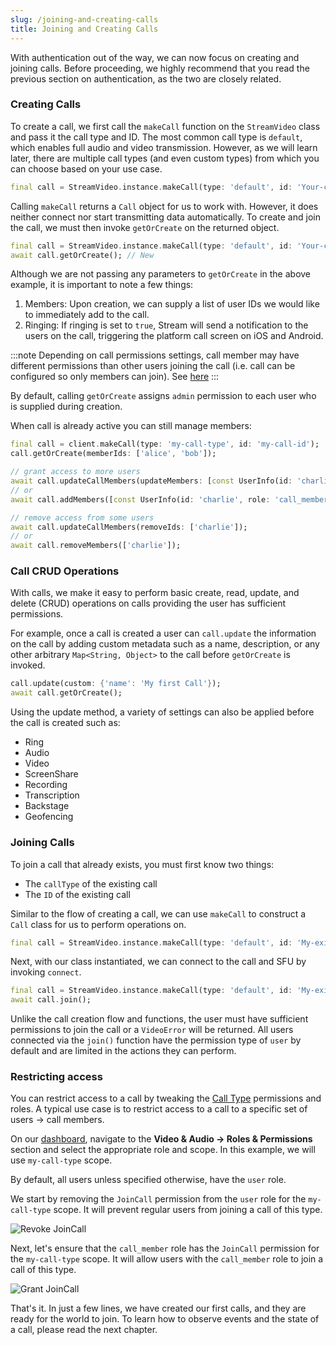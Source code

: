 ```yaml
---
slug: /joining-and-creating-calls
title: Joining and Creating Calls
---
```


With authentication out of the way, we can now focus on creating and joining calls. Before proceeding, we highly recommend that you read the previous section on authentication, as the two are closely related.

### Creating Calls

To create a call, we first call the `makeCall` function on the `StreamVideo` class and pass it the call type and ID. The most common call type is `default`, which enables full audio and video transmission. However, as we will learn later, there are multiple call types (and even custom types) from which you can choose based on your use case.

```dart
final call = StreamVideo.instance.makeCall(type: 'default', id: 'Your-call-ID');

```

Calling `makeCall` returns a `Call` object for us to work with. However, it does neither connect nor start transmitting data automatically. To create and join the call, we must then invoke `getOrCreate` on the returned object.

```dart
final call = StreamVideo.instance.makeCall(type: 'default', id: 'Your-call-ID');
await call.getOrCreate(); // New

```

Although we are not passing any parameters to `getOrCreate` in the above example, it is important to note a few things:

1. Members: Upon creation, we can supply a list of user IDs we would like to immediately add to the call.
2. Ringing: If ringing is set to `true`, Stream will send a notification to the users on the call, triggering the platform call screen on iOS and Android.

:::note
  Depending on call permissions settings, call member may have different permissions than other users joining the call (i.e. call can be configured so only members can join). See [here](#Restricting-access)
:::

By default, calling `getOrCreate` assigns `admin` permission to each user who is supplied during creation.

When call is already active you can still manage members:

```dart
final call = client.makeCall(type: 'my-call-type', id: 'my-call-id');
call.getOrCreate(memberIds: ['alice', 'bob']);

// grant access to more users
await call.updateCallMembers(updateMembers: [const UserInfo(id: 'charlie', role: 'call_member')]);
// or
await call.addMembers([const UserInfo(id: 'charlie', role: 'call_member')]);

// remove access from some users
await call.updateCallMembers(removeIds: ['charlie']);
// or
await call.removeMembers(['charlie']);
```

### Call CRUD Operations

With calls, we make it easy to perform basic create, read, update, and delete (CRUD) operations on calls providing the user has sufficient permissions.

For example, once a call is created a user can `call.update` the information on the call by adding custom metadata such as a name, description, or any other arbitrary `Map<String, Object>` to the call before `getOrCreate` is invoked.

```dart
call.update(custom: {'name': 'My first Call'});
await call.getOrCreate();
```

Using the update method, a variety of settings can also be applied before the call is created such as:

- Ring
- Audio
- Video
- ScreenShare
- Recording
- Transcription
- Backstage
- Geofencing

### Joining Calls

To join a call that already exists, you must first know two things:

- The `callType` of the existing call
- The `ID` of the existing call

Similar to the flow of creating a call, we can use `makeCall` to construct a `Call` class for us to perform operations on.

```dart
final call = StreamVideo.instance.makeCall(type: 'default', id: 'My-existing-call-ID');

```

Next, with our class instantiated, we can connect to the call and SFU by invoking `connect`.

```dart
final call = StreamVideo.instance.makeCall(type: 'default', id: 'My-existing-call-ID');
await call.join();

```

Unlike the call creation flow and functions, the user must have sufficient permissions to join the call or a `VideoError` will be returned. All users connected via the `join()` function have the permission type of `user` by default and are limited in the actions they can perform.

### Restricting access

You can restrict access to a call by tweaking the [Call Type](https://getstream.io/video/docs/flutter/call-types/) permissions and roles. A typical use case is to restrict access to a call to a specific set of users -> call members.

On our [dashboard](https://dashboard.getstream.io), navigate to the **Video & Audio -> Roles & Permissions** section and select the appropriate role and scope. In this example, we will use `my-call-type` scope.

By default, all users unless specified otherwise, have the `user` role.

We start by removing the `JoinCall` permission from the `user` role for the `my-call-type` scope. It will prevent regular users from joining a call of this type.

![Revoke JoinCall](../assets/core_concepts/user-revoke-joincall.png)

Next, let's ensure that the `call_member` role has the `JoinCall` permission for the `my-call-type` scope. It will allow users with the `call_member` role to join a call of this type.

![Grant JoinCall](../assets/core_concepts/call_member-grant-joincall.png)

That's it. In just a few lines, we have created our first calls, and they are ready for the world to join. To learn how to observe events and the state of a call, please read the next chapter.
